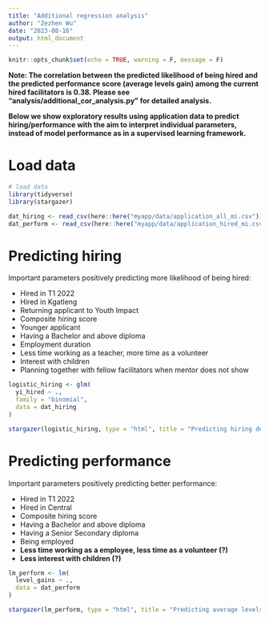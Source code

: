 ```yaml
---
title: "Additional regression analysis"
author: "Zezhen Wu"
date: "2023-08-16"
output: html_document
---
```


```r
knitr::opts_chunk$set(echo = TRUE, warning = F, message = F)
```

**Note: The correlation between the predicted likelihood of being hired and the predicted performance score (average levels gain) among the current hired facilitators is 0.38. Please see "analysis/additional_cor_analysis.py" for detailed analysis.**

**Below we show exploratory results using application data to predict hiring/performance with the aim to interpret individual parameters, instead of model performance as in a supervised learning framework.**

# Load data
```r
# load data
library(tidyverse)
library(stargazer)

dat_hiring <- read_csv(here::here("myapp/data/application_all_mi.csv"))
dat_perform <- read_csv(here::here("myapp/data/application_hired_mi.csv"))

```

# Predicting hiring

Important parameters positively predicting more likelihood of being hired:

- Hired in T1 2022
- Hired in Kgatleng
- Returning applicant to Youth Impact
- Composite hiring score
- Younger applicant
- Having a Bachelor and above diploma
- Employment duration
- Less time working as a teacher, more time as a volunteer
- Interest with children
- Planning together with fellow facilitators when mentor does not show

```r
logistic_hiring <- glm(
  yi_hired ~ .,
  family = "binomial",
  data = dat_hiring
)

stargazer(logistic_hiring, type = "html", title = "Predicting hiring decisions using application information")
```

# Predicting performance

Important parameters positively predicting better performance:

- Hired in T1 2022
- Hired in Central
- Composite hiring score
- Having a Bachelor and above diploma
- Having a Senior Secondary diploma
- Being employed
- **Less time working as a employee, less time as a volunteer (?)**
- **Less interest with children (?)**

```r
lm_perform <- lm(
  level_gains ~ .,
  data = dat_perform
)

stargazer(lm_perform, type = "html", title = "Predicting average levels gained using application information")
```
